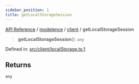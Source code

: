 ```yaml
---
sidebar_position: 1
title: getLocalStorageSession
---
```


[API Reference](/api-reference/modelence/client/functions/../../../index) / [modelence](/api-reference/modelence/client/functions/../../index) / [client](/api-reference/modelence/client/functions/../index) / getLocalStorageSession

> **getLocalStorageSession**(): `any`

Defined in: [src/client/localStorage.ts:1](https://github.com/modelence/modelence/blob/3f1fd635e8381fab6218a1a4e54da43042986b70/packages/modelence/src/client/localStorage.ts#L1)

## Returns

`any`
